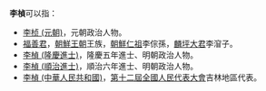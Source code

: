 '''李楨'''可以指：
* [[李桢_(元朝)|李桢 (元朝)]]，元朝政治人物。
* [[福善君|福善君]]，[[朝鮮王朝|朝鮮王朝]]王族，[[朝鮮仁祖|朝鮮仁祖]]李倧孫，[[麟坪大君|麟坪大君]]李㴭子。
* [[李楨_(隆慶進士)|李楨 (隆慶進士)]]，隆慶五年進士、明朝政治人物。
* [[李楨_(順治進士)|李楨 (順治進士)]]，順治六年進士、明朝政治人物。
* [[李楨_(中華人民共和國)|李楨 (中華人民共和國)]]，[[第十二屆全國人民代表大會|第十二屆全國人民代表大會]]吉林地區代表。

{{disambig|Cat=二字李姓人名消歧义|zhen}}